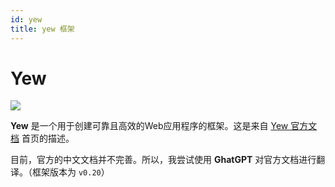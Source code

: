 ```yaml
---
id: yew
title: yew 框架
---
```

# Yew
<img src="https://yew.rs/zh-Hans/img/logo.svg" />

**Yew** 是一个用于创建可靠且高效的Web应用程序的框架。这是来自 [Yew 官方文档](https://yew.rs/) 首页的描述。

目前，官方的中文文档并不完善。所以，我尝试使用 **GhatGPT** 对官方文档进行翻译。（框架版本为 `v0.20`）